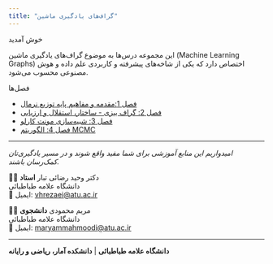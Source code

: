 ```yaml
---
title: "گراف‌های یادگیری ماشین"
---
```


 خوش آمدید

این مجموعه درس‌ها به موضوع گراف‌های یادگیری ماشین (Machine Learning Graphs) اختصاص دارد که یکی از شاخه‌های پیشرفته و کاربردی علم داده و هوش مصنوعی محسوب می‌شود.

 فصل‌ها

- [فصل 1:مقدمه و مفاهیم پایه توزیع نرمال](chapter1/index.qmd)
- [فصل 2: گراف بیزی - ساختار، استقلال و ارزیابی](chapter2/index.qmd)
- [فصل 3: شبیه‌سازی مونت کارلو](chapter3/index.qmd)
- [فصل 4:  الگوریتم MCMC](chapter4/index.qmd)

---

*امیدواریم این منابع آموزشی برای شما مفید واقع شوند و در مسیر یادگیری‌تان کمک‌رسان باشند.*


 👨‍🎓 دکتر وحید رضائی تبار
**استاد **  
دانشگاه علامه طباطبائی  
📧 ایمیل: [vhrezaei@atu.ac.ir](mailto:rezaeitabar@atu.ac.ir)

 👩‍💻 مریم محمودی
**دانشجوی **  
دانشگاه علامه طباطبائی  
📧 ایمیل: [maryammahmoodi@atu.ac.ir](mailto:maryam.mahmoodi@student.atu.ac.ir)

---

**دانشگاه علامه طباطبائی** | **دانشکده  آمار، ریاضی و رایانه**

